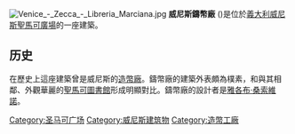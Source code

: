 [[File:Venice_-_Zecca_-_Libreria_Marciana.jpg|thumb]]
'''威尼斯鑄幣廠''' ({{Lang-it|Palazzo della Zecca}})是位於[[義大利|義大利]][[威尼斯|威尼斯]][[聖馬可廣場|聖馬可廣場]]的一座建築。

==历史==
在歷史上這座建築曾是威尼斯的[[造幣廠|造幣廠]]。鑄幣廠的建築外表頗為樸素，和與其相鄰、外觀華麗的[[聖馬可圖書館|聖馬可圖書館]]形成明顯對比。鑄幣廠的設計者是[[雅各布·桑索維諾|雅各布·桑索維諾]]。

{{coord|45|25|59|N|12|20|21|E|source:nlwiki_scale:25000|display=title}}
{{圣马可广场}}
{{Authority control}}
[[Category:圣马可广场|Category:圣马可广场]]
[[Category:威尼斯建筑物|Category:威尼斯建筑物]]
[[Category:造幣工廠|Category:造幣工廠]]